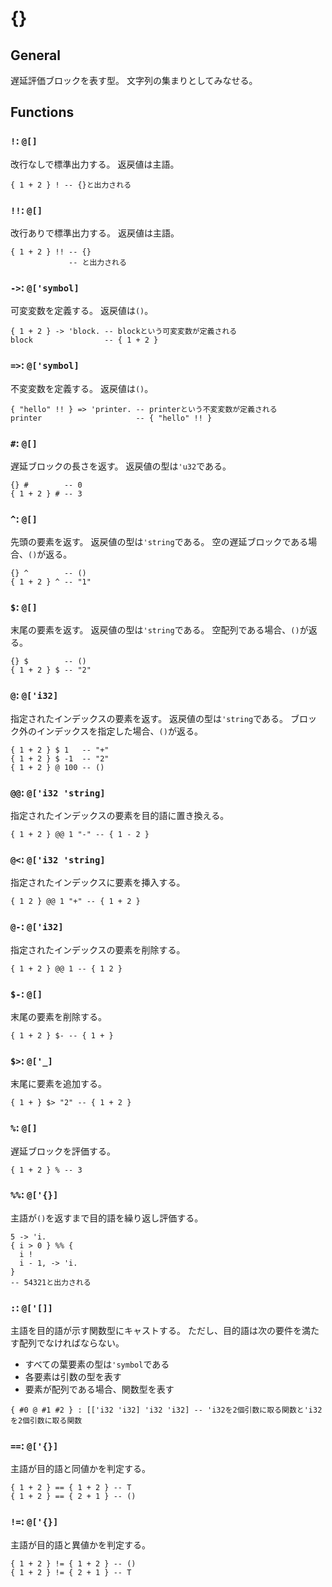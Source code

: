 # \{\}

## General

遅延評価ブロックを表す型。
文字列の集まりとしてみなせる。

## Functions

### `!`: `@[]`

改行なしで標準出力する。
返戻値は主語。

```fuzzy
{ 1 + 2 } ! -- {}と出力される
```

### `!!`: `@[]`

改行ありで標準出力する。
返戻値は主語。

```fuzzy
{ 1 + 2 } !! -- {}
             -- と出力される
```

### `->`: `@['symbol]`

可変変数を定義する。
返戻値は`()`。

```fuzzy
{ 1 + 2 } -> 'block. -- blockという可変変数が定義される
block                -- { 1 + 2 }
```

### `=>`: `@['symbol]`

不変変数を定義する。
返戻値は`()`。

```fuzzy  
{ "hello" !! } => 'printer. -- printerという不変変数が定義される
printer                     -- { "hello" !! }
```

### `#`: `@[]`

遅延ブロックの長さを返す。
返戻値の型は`'u32`である。

```fuzzy
{} #        -- 0
{ 1 + 2 } # -- 3
```

### `^`: `@[]`

先頭の要素を返す。
返戻値の型は`'string`である。
空の遅延ブロックである場合、`()`が返る。

```fuzzy
{} ^        -- ()
{ 1 + 2 } ^ -- "1"
```

### `$`: `@[]`

末尾の要素を返す。
返戻値の型は`'string`である。
空配列である場合、`()`が返る。

```fuzzy
{} $        -- ()
{ 1 + 2 } $ -- "2"
```

### `@`: `@['i32]`

指定されたインデックスの要素を返す。
返戻値の型は`'string`である。
ブロック外のインデックスを指定した場合、`()`が返る。

```fuzzy
{ 1 + 2 } $ 1   -- "+"
{ 1 + 2 } $ -1  -- "2"
{ 1 + 2 } @ 100 -- ()
```

### `@@`: `@['i32 'string]`

指定されたインデックスの要素を目的語に置き換える。

```fuzzy
{ 1 + 2 } @@ 1 "-" -- { 1 - 2 }
```

### `@<`: `@['i32 'string]`

指定されたインデックスに要素を挿入する。

```fuzzy
{ 1 2 } @@ 1 "+" -- { 1 + 2 }
```

### `@-`: `@['i32]`

指定されたインデックスの要素を削除する。

```fuzzy
{ 1 + 2 } @@ 1 -- { 1 2 }
```

### `$-`: `@[]`

末尾の要素を削除する。

```fuzzy
{ 1 + 2 } $- -- { 1 + }
```

### `$>`: `@['_]`

末尾に要素を追加する。

```fuzzy
{ 1 + } $> "2" -- { 1 + 2 }
```

### `%`: `@[]`

遅延ブロックを評価する。

```fuzzy
{ 1 + 2 } % -- 3
```

### `%%`: `@['{}]`

主語が`()`を返すまで目的語を繰り返し評価する。

```fuzzy
5 -> 'i.
{ i > 0 } %% {
  i !
  i - 1, -> 'i.
}
-- 54321と出力される
```

### `:`: `@['[]]`

主語を目的語が示す関数型にキャストする。
ただし、目的語は次の要件を満たす配列でなければならない。

- すべての葉要素の型は`'symbol`である
- 各要素は引数の型を表す
- 要素が配列である場合、関数型を表す

```fuzzy
{ #0 @ #1 #2 } : [['i32 'i32] 'i32 'i32] -- 'i32を2個引数に取る関数と'i32を2個引数に取る関数
```

### `==`: `@['{}]`

主語が目的語と同値かを判定する。

```fuzzy
{ 1 + 2 } == { 1 + 2 } -- T
{ 1 + 2 } == { 2 + 1 } -- ()
```

### `!=`: `@['{}]`

主語が目的語と異値かを判定する。

```fuzzy
{ 1 + 2 } != { 1 + 2 } -- ()
{ 1 + 2 } != { 2 + 1 } -- T
```
